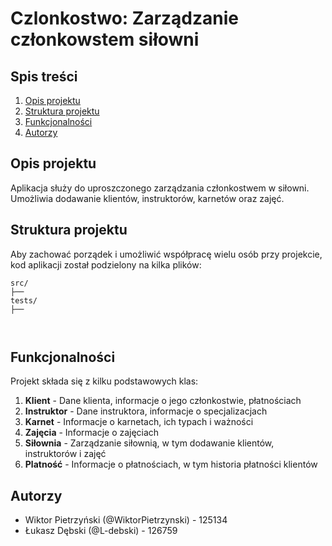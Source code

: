 # Czlonkostwo: Zarządzanie członkowstem siłowni

## Spis treści
1. [Opis projektu](#opis-projektu)
2. [Struktura projektu](#struktura-projektu)
3. [Funkcjonalności](#funkcjonalności)
4. [Autorzy](#autorzy)

## Opis projektu

Aplikacja służy do uproszczonego zarządzania członkostwem w siłowni. Umożliwia dodawanie klientów, instruktorów, karnetów oraz zajęć.

## Struktura projektu

Aby zachować porządek i umożliwić współpracę wielu osób przy projekcie, kod aplikacji został podzielony na kilka plików:

```
src/
├──
tests/
├──



```

## Funkcjonalności

Projekt składa się z kilku podstawowych klas:

1. **Klient** - Dane klienta, informacje o jego członkostwie, płatnościach
2. **Instruktor** - Dane instruktora, informacje o specjalizacjach
3. **Karnet** - Informacje o karnetach, ich typach i ważności
4. **Zajęcia** - Informacje o zajęciach
5. **Siłownia** - Zarządzanie siłownią, w tym dodawanie klientów, instruktorów i zajęć
6. **Platność** - Informacje o płatnościach, w tym historia płatności klientów


## Autorzy
- Wiktor Pietrzyński (@WiktorPietrzynski) - 125134
- Łukasz Dębski (@L-debski) - 126759
